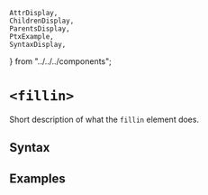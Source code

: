     AttrDisplay,
    ChildrenDisplay,
    ParentsDisplay,
    PtxExample,
    SyntaxDisplay,
} from "../../../components";

# `<fillin>`

Short description of what the `fillin` element does.

## Syntax

<SyntaxDisplay name="fillin" />

## Examples

    